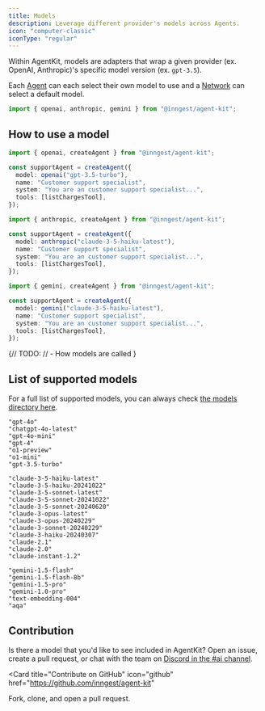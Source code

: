 ```yaml
---
title: Models
description: Leverage different provider's models across Agents.
icon: "computer-classic"
iconType: "regular"
---
```


Within AgentKit, models are adapters that wrap a given provider (ex. OpenAI, Anthropic)'s specific model version (ex. `gpt-3.5`).

Each [Agent](/concepts/agents) can each select their own model to use and a [Network](/concepts/networks) can select a default model.

```ts
import { openai, anthropic, gemini } from "@inngest/agent-kit";
```

## How to use a model

<CodeGroup>

```ts OpenAI
import { openai, createAgent } from "@inngest/agent-kit";

const supportAgent = createAgent({
  model: openai("gpt-3.5-turbo"),
  name: "Customer support specialist",
  system: "You are an customer support specialist...",
  tools: [listChargesTool],
});
```

```ts Anthropic
import { anthropic, createAgent } from "@inngest/agent-kit";

const supportAgent = createAgent({
  model: anthropic("claude-3-5-haiku-latest"),
  name: "Customer support specialist",
  system: "You are an customer support specialist...",
  tools: [listChargesTool],
});
```

```ts Gemini
import { gemini, createAgent } from "@inngest/agent-kit";

const supportAgent = createAgent({
  model: gemini("claude-3-5-haiku-latest"),
  name: "Customer support specialist",
  system: "You are an customer support specialist...",
  tools: [listChargesTool],
});
```

</CodeGroup>

{// TODO:
// - How models are called
}

## List of supported models

For a full list of supported models, you can always check [the models directory here](https://github.com/inngest/inngest-js/tree/main/packages/inngest/src/components/ai/models).

<CodeGroup>

```plaintext OpenAI
"gpt-4o"
"chatgpt-4o-latest"
"gpt-4o-mini"
"gpt-4"
"o1-preview"
"o1-mini"
"gpt-3.5-turbo"
```

```plaintext Anthropic
"claude-3-5-haiku-latest"
"claude-3-5-haiku-20241022"
"claude-3-5-sonnet-latest"
"claude-3-5-sonnet-20241022"
"claude-3-5-sonnet-20240620"
"claude-3-opus-latest"
"claude-3-opus-20240229"
"claude-3-sonnet-20240229"
"claude-3-haiku-20240307"
"claude-2.1"
"claude-2.0"
"claude-instant-1.2"
```

```plaintext Gemini
"gemini-1.5-flash"
"gemini-1.5-flash-8b"
"gemini-1.5-pro"
"gemini-1.0-pro"
"text-embedding-004"
"aqa"
```

</CodeGroup>

## Contribution

Is there a model that you'd like to see included in AgentKit? Open an issue, create a pull request, or chat with the team on [Discord in the #ai channel](https://www.inngest.com/community).

<Card
  title="Contribute on GitHub"
  icon="github"
  href="https://github.com/inngest/agent-kit"
>
  Fork, clone, and open a pull request.
</Card>
```
